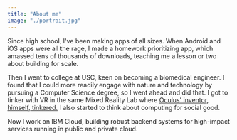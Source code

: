 ```yaml
---
title: "About me"
image: "./portrait.jpg"
---
```



Since high school, I've been making apps of all sizes. When Android and iOS apps were all the rage, I made a homework prioritizing app, which amassed tens of thousands of downloads, teaching me a lesson or two about building for scale.

Then I went to college at USC, keen on becoming a biomedical engineer. I found that I could more readily engage with nature and technology by pursuing a Computer Science degree, so I went ahead and did that. I got to tinker with VR in the same Mixed Reality Lab where <a href="https://en.wikipedia.org/wiki/Palmer_Luckey#Early_life"><Underlining color={Theme.colors.tertiary} hoverColor={Theme.colors.secondary}>Oculus' inventor, himself, tinkered.</Underlining></a> I also started to think about <Underlining color={Theme.colors.tertiary} hoverColor={Theme.colors.secondary}>computing for social good.</Underlining>

Now I work on <Underlining color={Theme.colors.tertiary} hoverColor={Theme.colors.secondary}>IBM Cloud</Underlining>, building robust backend systems for high-impact services running in public and private cloud.
